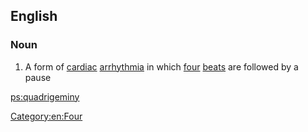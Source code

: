 ==English==

===Noun===
{{en-noun|-}}

# A form of [[cardiac]] [[arrhythmia]] in which [[four]] [[beat]]s are followed by a pause

[[Category:en:Four]]

[[ps:quadrigeminy]]